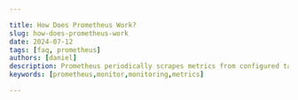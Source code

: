 ```yaml
---

title: How Does Prometheus Work?
slug: how-does-prometheus-work
date: 2024-07-12
tags: [faq, prometheus]
authors: [daniel]
description: Prometheus periodically scrapes metrics from configured targets (such as applications, services, or infrastructure components) using HTTP endpoints. These targets expose metrics in a specific format that Prometheus understands.
keywords: [prometheus,monitor,monitoring,metrics]

---
```


<head>
<script
    type="application/ld+json"
    dangerouslySetInnerHTML={{ __html: JSON.stringify({
  "@context": "https://schema.org",
  "@type": "TechArticle",
  "headline": "How does Prometheus Work?",
  "description": "Prometheus periodically scrapes metrics from configured targets (such as applications, services, or infrastructure components) using HTTP endpoints. These targets expose metrics in a specific format that Prometheus understands.",
  "keywords": ["prometheus", "monitor", "monitoring", "metrics"],
  "author": {
    "@type": "Person",
    "name": "Daniel"
  },
  "datePublished": "2024-07-12T00:00:00Z",
  "publisher": {
    "@type": "Organization",
    "name": "SigNoz",
    "logo": {
      "@type": "ImageObject",
      "url": "https://signoz.io/img/SigNozLogo-orange.svg"
    }
  },
  "mainEntityOfPage": {
    "@type": "WebPage",
    "@id": "https://signoz.io/guides/how-does-prometheus-work/"
  },
  "articleSection": "Technology",
  "inLanguage": "en",
  "about": [
    {
      "@type": "Thing",
      "name": "Prometheus",
      "description": "An open-source monitoring and alerting toolkit"
    },
    {
      "@type": "Thing",
      "name": "Monitoring",
      "description": "The process of collecting, analyzing, and using information to track a system's progress and performance"
    }
  ],
  "educationalLevel": "Intermediate",
  "isAccessibleForFree": true,
  "image": {
    "@type": "ImageObject",
    "url": "https://signoz.io/img/guides/2024/07/how-does-prometheus-work-Untitled.webp",
    "caption": "How Prometheus works"
  },
  "hasPart": [
    {
      "@type": "HowTo",
      "name": "Quick Start with Prometheus",
      "step": [
        {
          "@type": "HowToStep",
          "name": "Download Prometheus",
          "text": "Visit the Prometheus download page and download the appropriate package for your operating system."
        },
        {
          "@type": "HowToStep",
          "name": "Configure prometheus.yml file",
          "text": "Open the prometheus.yml file in a text editor and configure the targets to monitor."
        },
        {
          "@type": "HowToStep",
          "name": "Start Prometheus server",
          "text": "Navigate to the Prometheus directory and start the server using the command: ./prometheus --config.file=prometheus.yml"
        },
        {
          "@type": "HowToStep",
          "name": "Access the Prometheus UI",
          "text": "Open a web browser and visit localhost:9090 to access the Prometheus UI."
        }
      ]
    }
  ],
  "mainEntity": [
    {
      "@type": "Question",
      "name": "How does Prometheus work?",
      "acceptedAnswer": {
        "@type": "Answer",
        "text": "Prometheus works by scraping metrics from configured endpoints at specified intervals. These targets include applications, servers, databases, and more. They expose their metrics in a format Prometheus understands. Once Prometheus pulls metrics from these endpoints, it stores them for querying and retrieval when needed."
      }
    },
    {
      "@type": "Question",
      "name": "What are the main components of the Prometheus server?",
      "acceptedAnswer": {
        "@type": "Answer",
        "text": "The Prometheus server consists of three main components: 1) Time Series Database for storing metrics data, 2) Data Retriever (Scraper) for pulling metrics from various sources, and 3) HTTP Server API for querying the stored metrics data."
      }
    },
    {
      "@type": "Question",
      "name": "How does Prometheus collect metrics?",
      "acceptedAnswer": {
        "@type": "Answer",
        "text": "Prometheus collects metrics by periodically scraping targets. A target is any system or service that exposes metrics via an HTTP endpoint, typically at the /metrics path. These endpoints provide the current state of the target in a plain text format that Prometheus can understand."
      }
    },
    {
      "@type": "Question",
      "name": "What is an exporter in Prometheus?",
      "acceptedAnswer": {
        "@type": "Answer",
        "text": "An exporter is a service that retrieves metrics from targets and transforms them into a format compatible with Prometheus. These converted metrics are then exposed at the exporter's /metrics endpoint, where Prometheus can scrape them."
      }
    },
    {
      "@type": "Question",
      "name": "How does Prometheus handle alerting?",
      "acceptedAnswer": {
        "@type": "Answer",
        "text": "Prometheus includes a built-in alerting mechanism that allows users to define alerting rules based on PromQL queries. These rules evaluate metrics at regular intervals. When conditions are met, alerts are sent to the Alertmanager, which handles routing the alert to configured receiver integrations (e.g., email, Slack, PagerDuty)."
      }
    }
  ]
}) }}
  />
</head>

Prometheus works by scraping metrics from configured endpoints at specified intervals. These targets include applications, servers, databases, and more. They expose their metrics in a format Prometheus understands. Once Prometheus pulls metrics from these endpounts, it stores them for querying and retrieval when needed.

## How Does Prometheus Work?

The architecture diagram below provides a summary of [how Prometheus works](https://signoz.io/guides/is-prometheus-monitoring-push-or-pull/) as a monitoring tool.

<Figure src="/img/guides/2024/07/how-does-prometheus-work-Untitled.webp" alt="How Prometheus works" caption="How Prometheus works" />


### The Prometheus Server

Prometheus has a core component called the Prometheus server, which does the main monitoring work. This server is composed of three parts:

1. Time Series Database: This stores the collected metrics data (e.g., CPU usage, request latency) in a highly efficient format optimized for time-based queries.
2. Data Retriever (Scraper): This worker actively pulls metrics from various sources, including applications, databases, servers, and containers. It then sends the collected data to the time series database for storage.
3. HTTP Server API: This provides a way to query the stored metrics data. This API allows users to retrieve and visualize metrics through tools like the Prometheus dashboard, [SigNoz](https://signoz.io/docs/introduction/), or Grafana.

### Metrics Collection

Prometheus collects metrics by periodically scraping targets. A target is any system or service that exposes metrics via an HTTP endpoint. Each target provides units of monitoring specific to its domain. For instance, in an application, metrics might include request latency or number of exceptions, while for a server, metrics could be CPU usage or memory consumption. These units are known as Metrics.

For Prometheus to pull metrics from a target, the target must expose a specific HTTP endpoint, typically at the `/metrics` path. The HTTP endpoints follow the format; `hostaddress/metrics`. This endpoint provides the current state of the target in a plain text format that Prometheus can understand.

<Figure src="/img/guides/2024/07/how-does-prometheus-work-Untitled%201.webp" alt="Metrics displayed from an HTTP endpoint (localhost:8080/metrics)" caption="Metrics displayed from an HTTP endpoint (localhost:8080/metrics)" />


### Exporters

While some systems expose [Prometheus endpoints](https://signoz.io/guides/prometheus-metrics-endpoint/) by default, others don’t and require an exporter. An exporter is a service that retrieves metrics from targets and transforms them into a format compatible with Prometheus. These converted metrics are then exposed at the exporter's `/metrics` endpoint, where Prometheus can scrape them. 

Prometheus has <a href="https://prometheus.io/docs/instrumenting/exporters/" rel="noopener noreferrer nofollow" target="_blank">exporters</a> for different services including MySQL, Elasticssearch, etc. It also provides client libraries for <a href="https://prometheus.io/docs/instrumenting/clientlibs/" rel="noopener noreferrer nofollow" target="_blank">applications</a> that convert metrics data in a Prometheus readable format.

### Scrape Config File

Prometheus has a configuration file, usually named `prometheus.yml` that defines which targets to scrape and how often. For example:

```yaml
scrape_configs:
  - job_name: 'my-app'
    scrape_interval: 5s
    static_configs:
      - targets: ['localhost:8080']
```

In the above scrape config, Prometheus is set to scrape metrics from an application running on `localhost` at port `8080`, under the job name `my-app`. It will do this every 5 seconds.

### Data Storage

Once metrics are collected, Prometheus stores them in its time-series database (TSDB). This TSDB is optimized for storing and querying time series data efficiently. It handles millions of metrics with ease and stores data in a compressed format to save space.

The data is stored locally, providing fast query performance and reliability. Each metric is stored along with a set of labels, which are key-value pairs that identify the metric's characteristics.

### Data Query

The stored metrics data can be queried when needed for visualization through the Prometheus web UI or a monitoring tool. 

<Figure src="/img/guides/2024/07/how-does-prometheus-work-Untitled%202.webp" alt="Prometheus web UI" caption="Prometheus web UI" />


Prometheus provides a powerful query language called PromQL ([Prometheus Query Language](https://signoz.io/guides/promql-cheat-sheet/)) to retrieve and manipulate time-series data. PromQL allows users to perform complex queries, aggregations, and transformations on the collected metrics.

Example of a PromQL query:

<Figure src="/img/guides/2024/07/how-does-prometheus-work-Untitled%203.webp" alt="PromQL query" caption="PromQL query" />


This query checks the status of targets (Prometheus, node_exporter, cadvisor, or mysqld_exporter) and returns whether they are up (1) or down (0).

### Alerting

For effective monitoring, Prometheus includes a built-in alerting mechanism that allows users to define alerting rules based on PromQL queries. Alerting rules are defined to specify conditions under which alerts should be triggered. These rules evaluate metrics at regular intervals.

For example:

```jsx
groups:
  - name: example-alert
    rules:
       - alert: ContainerKilled
        expr: 'time() - container_last_seen > 60'
        for: 0m
        labels:
          severity: warning
        annotations:
          summary: Container killed (instance {{ $labels.instance }})
          description: "A container has disappeared\n  VALUE = {{ $value }}\n  LABELS = {{ $labels }}"
```

The above alerting rule checks if a container has not been seen in the last 60 seconds and triggers an alert immediately with a warning severity, providing a summary and description with relevant details.

An alert can be in one of three states:

- Inactive: This is the default state of an alert. It means that the condition specified in the alerting rule is not currently met. No actions are taken when an alert is inactive.
- Pending: The is when the condition specified in the alerting rule has been met, but the `for` clause hasn't expired yet. The `for` clause specifies a duration for which the condition must remain true before the alert fires. This acts as a buffer to prevent alerts from triggering due to transient spikes or temporary issues.
- Firing: The alert transitions to this state if the condition specified in the alerting rule remains true for the duration specified in the `for` clause.

<Figure src="/img/guides/2024/07/how-does-prometheus-work-Untitled%204.webp" alt="Alerting rules in Prometheus" caption="Alerting rules in Prometheus" />

*Alerting rules in Prometheus*

Alerts in the firing state are sent out the alert to Alertmanager, which then handles routing the alert to the configured receiver integrations (e.g., email, Slack, PagerDuty). 

<Figure src="/img/guides/2024/07/how-does-prometheus-work-4830d151-e3d5-441d-9aa9-f263c75bc007.webp" alt="Alert manager UI" caption="Alert manager UI" />



### Service Discovery

Prometheus also supports various service discovery mechanisms to find targets automatically. This is particularly useful in dynamic environments like Kubernetes, where services may start and stop frequently. If you also deploy a new application or service in such environments, Prometheus immediately discovers it and starts monitoring it.

<Figure src="/img/guides/2024/07/how-does-prometheus-work-Untitled%205.webp" alt="Prometheus service discovery" caption="Prometheus service discovery" />



Example of how service discovery is configured for Kubernetes:

```yaml
scrape_configs:
  - job_name: 'kubernetes-apiservers'
    kubernetes_sd_configs:
      - role: endpoints
```

Other supported service discovery mechanisms include static configuration, DNS, Consul, Marathon, and more.

## Quick Start with Prometheus

This quick start guide will help you get Prometheus up and running in a few simple steps.

1. Download Prometheus

To download Prometheus on your system, visit the <a href="https://prometheus.io/download/" rel="noopener noreferrer nofollow" target="_blank">Prometheus download</a> page. Set your system architecture and identify the appropriate package for your operating system (Linux, macOS, Windows). Click on the download link for the latest stable release.

<Figure src="/img/guides/2024/07/how-does-prometheus-work-Screenshot_2024-07-12_at_07.23.50.webp" alt="Download Prometheus" caption="Download Prometheus" />



1. Configure `prometheus.yml` file

After downloading Prometheus, extract the tarball downloaded file. You'll find a file named `prometheus.yml` in the extracted directory.

<Figure src="/img/guides/2024/07/how-does-prometheus-work-Screenshot_2024-07-12_at_07.45.09.webp" alt="Extracted Prometheus folder" caption="Extracted Prometheus folder" />



Prometheus uses a configuration file named `prometheus.yml` to specify which targets to monitor and how to scrape them. Open `prometheus.yml` in a text editor.

<Figure src="/img/guides/2024/07/how-does-prometheus-work-Screenshot_2024-07-12_at_07.25.29.webp" alt="Prometheus.yml file" caption="Prometheus.yml file" />



In the `prometheus.yml` file, you will see that Prometheus is configured to scrape metrics from itself. You can add other scrape configurations for Prometheus to scrape metrics from different targets on your system.

1. Start Prometheus server

Navigate to the directory where you extracted Prometheus and execute the following command to start Prometheus:

```jsx
./prometheus --config.file=prometheus.yml
```

This command will start Prometheus and use the specified configuration file to determine which targets to scrape.

<Figure src="/img/guides/2024/07/how-does-prometheus-work-Screenshot_2024-07-12_at_07.42.25.webp" alt="Prometheus started" caption="Prometheus started" />



1. Access the Prometheus UI

Once Prometheus has started, in your browser, visit [localhost:9090](http://localhost:9090) to access the Prometheus UI:

<Figure src="/img/guides/2024/07/how-does-prometheus-work-Screenshot_2024-07-12_at_07.43.47.webp" alt="Prometheus UI" caption="Prometheus UI" />



<Figure src="/img/guides/2024/07/how-does-prometheus-work-Screenshot_2024-07-12_at_07.45.59.webp" alt="Prometheus targets" caption="Prometheus targets" />



## Conclusion

This article discussed how monitoring in Prometheus works. It highlighted some of the key components of Prometheus and their roles in monitoring.

Key takeaways:

- Prometheus collects metrics by scraping HTTP target endpoints exposing metrics in a Prometheus format.
- Exporters are used in converting metrics to Prometheus formats.
- Prometheus stores data in its time series database for retrieval at any time.
- Metrics data can be queried using PromQL, the Prometheus query language.
- Prometheus has a built-in Alert Manager component for alerting and routing
